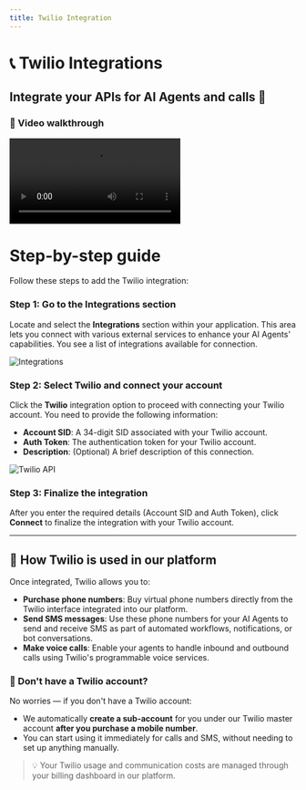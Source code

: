 ```yaml
---
title: Twilio Integration
---
```


# 📞 Twilio Integrations

## Integrate your APIs for AI Agents and calls 🤖

### 🎥 Video walkthrough

<div class="card-video">
  <video src="https://storage.googleapis.com/helpsessionvideos/Contactswing/Videos/TI.mp4" autoplay playsinline controls title="Twilio Integration Overview"></video>
</div>

# Step-by-step guide

Follow these steps to add the Twilio integration:

### Step 1: Go to the Integrations section
Locate and select the **Integrations** section within your application. This area lets you connect with various external services to enhance your AI Agents' capabilities. You see a list of integrations available for connection.

<img src="https://storage.googleapis.com/helpsessionvideos/Contactswing/images/integra.jpg" alt="Integrations" />

### Step 2: Select Twilio and connect your account
Click the **Twilio** integration option to proceed with connecting your Twilio account. You need to provide the following information:
- **Account SID**: A 34-digit SID associated with your Twilio account.
- **Auth Token**: The authentication token for your Twilio account.
- **Description**: (Optional) A brief description of this connection.

<img src="https://storage.googleapis.com/helpsessionvideos/Contactswing/images/rwilio.jpg" alt="Twilio API" />

### Step 3: Finalize the integration
After you enter the required details (Account SID and Auth Token), click **Connect** to finalize the integration with your Twilio account.

---

## 🔧 How Twilio is used in our platform

Once integrated, Twilio allows you to:

- **Purchase phone numbers**: Buy virtual phone numbers directly from the Twilio interface integrated into our platform.
- **Send SMS messages**: Use these phone numbers for your AI Agents to send and receive SMS as part of automated workflows, notifications, or bot conversations.
- **Make voice calls**: Enable your agents to handle inbound and outbound calls using Twilio's programmable voice services.

### 🧾 Don't have a Twilio account?

No worries — if you don't have a Twilio account:
- We automatically **create a sub-account** for you under our Twilio master account **after you purchase a mobile number**.
- You can start using it immediately for calls and SMS, without needing to set up anything manually.

> 💡 Your Twilio usage and communication costs are managed through your billing dashboard in our platform.

